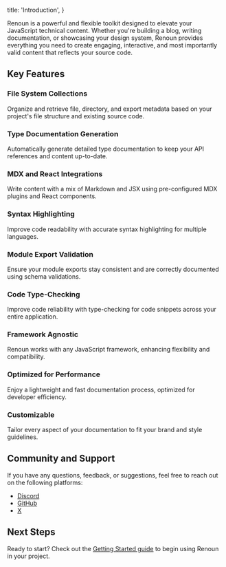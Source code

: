  title: 'Introduction',
}

Renoun is a powerful and flexible toolkit designed to elevate your JavaScript technical content. Whether you're building a blog, writing documentation, or showcasing your design system, Renoun provides everything you need to create engaging, interactive, and most importantly valid content that reflects your source code.

## Key Features

### File System Collections

Organize and retrieve file, directory, and export metadata based on your project's file structure and existing source code.

### Type Documentation Generation

Automatically generate detailed type documentation to keep your API references and content up-to-date.

### MDX and React Integrations

Write content with a mix of Markdown and JSX using pre-configured MDX plugins and React components.

### Syntax Highlighting

Improve code readability with accurate syntax highlighting for multiple languages.

### Module Export Validation

Ensure your module exports stay consistent and are correctly documented using schema validations.

### Code Type-Checking

Improve code reliability with type-checking for code snippets across your entire application.

### Framework Agnostic

Renoun works with any JavaScript framework, enhancing flexibility and compatibility.

### Optimized for Performance

Enjoy a lightweight and fast documentation process, optimized for developer efficiency.

### Customizable

Tailor every aspect of your documentation to fit your brand and style guidelines.

## Community and Support

If you have any questions, feedback, or suggestions, feel free to reach out on the following platforms:

- [Discord](https://discord.gg/7Mf4xEBYx9)
- [GitHub](https://github.com/souporserious/renoun)
- [X](https://twitter.com/renoun_dev)

## Next Steps

Ready to start? Check out the [Getting Started guide](/getting-started) to begin using Renoun in your project.
